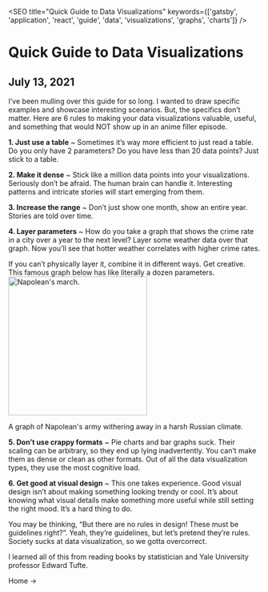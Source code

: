 

<SEO title="Quick Guide to Data Visualizations" keywords={['gatsby', 'application', 'react', 'guide', 'data', 'visualizations', 'graphs', 'charts']} />

# Quick Guide to Data Visualizations
## July 13, 2021

I’ve been mulling over this guide for so long. I wanted to draw specific examples and showcase interesting scenarios. But, the specifics don’t matter. Here are 6 rules to making your data visualizations valuable, useful, and something that would NOT show up in an anime filler episode.

**1. Just use a table** ~ Sometimes it’s way more efficient to just read a table. Do you only have 2 parameters? Do you have less than 20 data points? Just stick to a table.

**2. Make it dense** ~ Stick like a million data points into your visualizations. Seriously don’t be afraid. The human brain can handle it. Interesting patterns and intricate stories will start emerging from them.

**3. Increase the range** ~ Don’t just show one month, show an entire year. Stories are told over time.

**4. Layer parameters** ~ How do you take a graph that shows the crime rate in a city over a year to the next level? Layer some weather data over that graph. Now you’ll see that hotter weather correlates with higher crime rates.

If you can’t physically layer it, combine it in different ways. Get creative. This famous graph below has like literally a dozen parameters.
<img height="277px" loading="lazy" src={napolean} alt="Napolean's march."  class="center"/>
<div class="caption">A graph of Napolean's army withering away in a harsh Russian climate.</div>

**5. Don’t use crappy formats** ~ Pie charts and bar graphs suck. Their scaling can be arbitrary, so they end up lying inadvertently. You can’t make them as dense or clean as other formats. Out of all the data visualization types, they use the most cognitive load.

**6. Get good at visual design** ~ This one takes experience. Good visual design isn’t about making something looking trendy or cool. It’s about knowing what visual details make something more useful while still setting the right mood. It’s a hard thing to do.

You may be thinking, “But there are no rules in design! These must be guidelines right?”. Yeah, they’re guidelines, but let’s pretend they’re rules. Society sucks at data visualization, so we gotta overcorrect.

I learned all of this from reading books by statistician and Yale University professor Edward Tufte.

<Link to="/">Home -></Link>